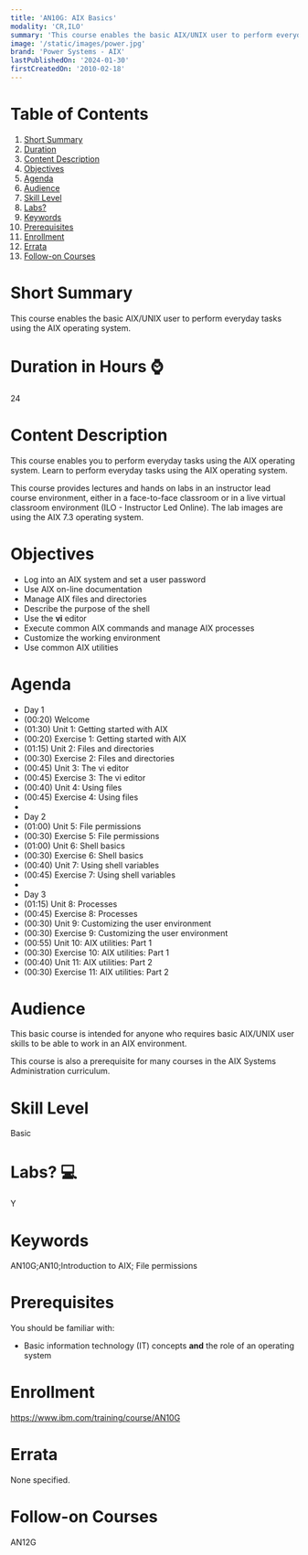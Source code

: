 ```yaml
---
title: 'AN10G: AIX Basics'
modality: 'CR,ILO'
summary: 'This course enables the basic AIX/UNIX user to perform everyday tasks using the AIX operating system.'
image: '/static/images/power.jpg'
brand: 'Power Systems - AIX'
lastPublishedOn: '2024-01-30'
firstCreatedOn: '2010-02-18'
---
```

# Table of Contents
1.  [Short Summary](#short-summary)
2.  [Duration](#duration-in-hours-)
3.  [Content Description](#content-description)
4.  [Objectives](#objectives)
5.  [Agenda](#agenda)
6.  [Audience](#audience)
7.  [Skill Level](#skill-level)
8.  [Labs?](#labs-)
9.  [Keywords](#keywords)
10. [Prerequisites](#prerequisites)
11. [Enrollment](#enrollment)
12. [Errata](#errata)
13. [Follow-on Courses](#follow-on-courses)

# Short Summary
This course enables the basic AIX/UNIX user to perform everyday tasks using the AIX operating system.

# Duration in Hours ⌚
24

# Content Description
This course enables you to perform everyday tasks using the AIX operating system. Learn to perform everyday tasks using the AIX operating system.

This course provides lectures and hands on labs in an instructor lead course environment, either in a face-to-face classroom or in a live virtual classroom environment (ILO - Instructor Led Online). The lab images are using the AIX 7.3 operating system.



# Objectives
* Log into an AIX system and set a user password
* Use AIX on-line documentation
* Manage AIX files and directories
* Describe the purpose of the shell
* Use the **vi** editor
* Execute common AIX commands and manage AIX processes
* Customize the working environment
* Use common AIX utilities


# Agenda
* Day 1
* (00:20) Welcome
* (01:30) Unit 1: Getting started with AIX
* (00:20) Exercise 1: Getting started with AIX
* (01:15) Unit 2: Files and directories
* (00:30) Exercise 2: Files and directories
* (00:45) Unit 3: The vi editor
* (00:45) Exercise 3: The vi editor
* (00:40) Unit 4: Using files
* (00:45) Exercise 4: Using files
* 
* Day 2
* (01:00) Unit 5: File permissions
* (00:30) Exercise 5: File permissions
* (01:00) Unit 6: Shell basics
* (00:30) Exercise 6: Shell basics
* (00:40) Unit 7: Using shell variables
* (00:45) Exercise 7: Using shell variables
* 
* Day 3
* (01:15) Unit 8: Processes
* (00:45) Exercise 8: Processes
* (00:30) Unit 9: Customizing the user environment
* (00:30) Exercise 9: Customizing the user environment
* (00:55) Unit 10: AIX utilities: Part 1
* (00:30) Exercise 10: AIX utilities: Part 1
* (00:40) Unit 11: AIX utilities: Part 2
* (00:30) Exercise 11: AIX utilities: Part 2


# Audience
This basic course is intended for anyone who requires basic AIX/UNIX user skills to be able to work in an AIX environment.


This course is also a prerequisite for many courses in the AIX Systems Administration curriculum.



# Skill Level
Basic

# Labs? 💻
Y

# Keywords
AN10G;AN10;Introduction to AIX; File permissions

# Prerequisites
You should be familiar with:

* Basic information technology (IT) concepts **and** the role of an operating system


# Enrollment
https://www.ibm.com/training/course/AN10G

# Errata
None specified.

# Follow-on Courses
AN12G


